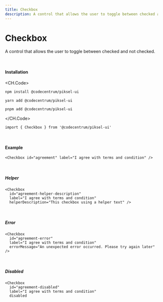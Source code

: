 ```yaml
---
title: Checkbox
description: A control that allows the user to toggle between checked and not checked.
---
```


# Checkbox

A control that allows the user to toggle between checked and not checked.

<br />

#### Installation

<CH.Code>
```bash npm
npm install @codecentrum/piksel-ui
```

```bash yarn
yarn add @codecentrum/piksel-ui
```

```bash pnpm
pnpm add @codecentrum/piksel-ui
```

</CH.Code>

```tsx page.tsx
import { Checkbox } from '@codecentrum/piksel-ui'
```

<br />

#### Example

<div className="mt-4">
  <Checkbox id="agreement" label="I agree with terms and condition" />
</div>

```tsx example.tsx
<Checkbox id="agreement" label="I agree with terms and condition" />
```

<br />

##### Helper

<div className="mt-4">
  <Checkbox id="agreement-helper-description" label="I agree with terms and condition" helperDescription="This checkbox using a helper text" />
</div>

```tsx example.tsx
<Checkbox 
  id="agreement-helper-description" 
  label="I agree with terms and condition" 
  helperDescription="This checkbox using a helper text" />
```

<br />

##### Error

<div className="mt-4">
  <Checkbox id="agreement-error" label="I agree with terms and condition" errorMessage="An unexpected error occurred. Please try again later" />
</div>

```tsx example.tsx
<Checkbox 
  id="agreement-error" 
  label="I agree with terms and condition" 
  errorMessage="An unexpected error occurred. Please try again later" />
```

<br />

##### Disabled

<div className="mt-4">
  <Checkbox id="agreement-disabled" label="I agree with terms and condition" disabled />
</div>

```tsx example.tsx
<Checkbox 
  id="agreement-disabled" 
  label="I agree with terms and condition" 
  disabled
```
